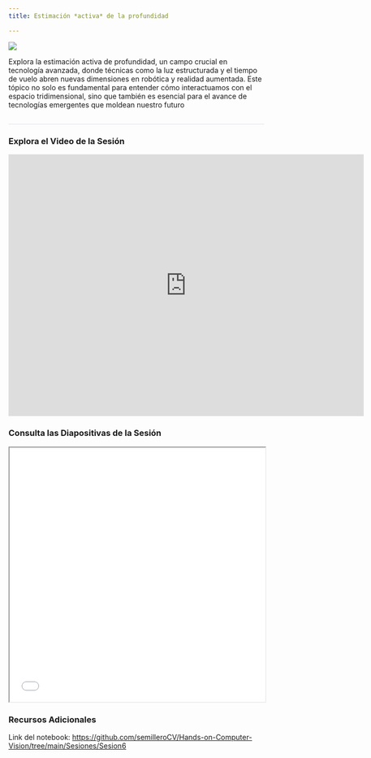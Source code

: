 ```yaml
---
title: Estimación *activa* de la profundidad

---
```

<style>* {overflow: visible;}     h2{
        border-bottom: 1px solid #dee2e6 !important;
    }
    </style>

::: {layout="[35,65]"}

![](../images/sesiones/sesion5.webp)

Explora la estimación activa de profundidad, un campo crucial en tecnología avanzada, donde técnicas como la luz estructurada y el tiempo de vuelo abren nuevas dimensiones en robótica y realidad aumentada. Este tópico no solo es fundamental para entender cómo interactuamos con el espacio tridimensional, sino que también es esencial para el avance de tecnologías emergentes que moldean nuestro futuro

:::


## 

### Explora el Video de la Sesión

<iframe width="700" height="515" src="https://www.youtube.com/embed/pGjUVlc640E?si=04RcvXqyvFnjq2ZX" title="YouTube video player" frameborder="0" allow="accelerometer; autoplay; clipboard-write; encrypted-media; gyroscope; picture-in-picture; web-share" referrerpolicy="strict-origin-when-cross-origin" allowfullscreen></iframe>

### Consulta las Diapositivas de la Sesión

<iframe src="/slides/SemilleroCV_Session6_ActiveDepthImaging.pdf" width="100%" height="500px"></iframe>

### Recursos Adicionales

Link del notebook: <a href="https://github.com/semilleroCV/Hands-on-Computer-Vision/tree/main/Sesiones/Sesion6" target="_blank">https://github.com/semilleroCV/Hands-on-Computer-Vision/tree/main/Sesiones/Sesion6</a>



